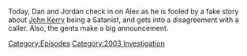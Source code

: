 {{DEFAULTSORT:
    #_EPISODE_0823:March 1, 2004
}}{{Episode
    | title           = March 1, 2004
    | caption         = Listen to this episode on [https://knowledgefight.libsyn.com/823-march-1-2004 Libsyn] [https://open.spotify.com/episode/0pCZ8qJkqxCP2JFvQcl1JP Spotify], Read the [[Transcript/823: March 1, 2004|Unofficial Transcript]]
    | episodeNumber   = 823
    | length          = 01:04:05
    | airDate         = June 30, 2023
    | coverageDate    = March 1, 2004
    | episodeType     = [[:Category:2003 Investigation|2003 Investigation]]
    | appearance      = [[John Kerry]], [[Anton LaVey]], [[Paul Joseph Watson]]
    | previousEpisode = [[822: June 19, 2023]]
    | nextEpisode     = [[824: Tucker, The Man And His Twitter- Episode 3]]
}}

{{Stub}}

Today, Dan and Jordan check in on Alex as he is fooled by a fake story about [[John Kerry]] being a Satanist, and gets into a disagreement with a caller.  Also, the gents make a big announcement.

[[Category:Episodes]]
[[Category:2003 Investigation]]

